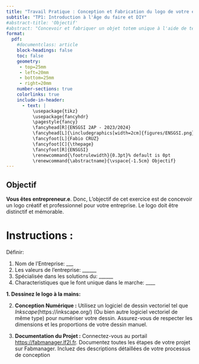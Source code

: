 ```yaml
---
title: "Travail Pratique : Conception et Fabrication du logo de votre enterprise"
subtitle: "TP1: Introduction à l'Âge du faire et DIY"
#abstract-title: 'Objectif'
#abstract: "Concevoir et fabriquer un objet totem unique à l'aide de techniques de dessin à la main et de conception assistée par ordinateur, puis fabriquer un moule à l'aide de la découpe laser pour être utilisé avec la machine Holipresse."
format:
  pdf:
    #documentclass: article
    block-headings: false
    toc: false 
    geometry:
     - top=25mm
     - left=20mm
     - bottom=25mm
     - right=20mm     
    number-sections: true
    colorlinks: true    
    include-in-header:
      - text: |
          \usepackage{tikz}
          \usepackage{fancyhdr}
          \pagestyle{fancy}          
          \fancyhead[R]{ENSGSI 2AP - 2023/2024}
          \fancyhead[L]{\includegraphics[width=2cm]{figures/ENSGSI.png}}
          \fancyfoot[L]{Fabio CRUZ}
          \fancyfoot[C]{\thepage}
          \fancyfoot[R]{ENSGSI}
          \renewcommand{\footrulewidth}{0.3pt}% default is 0pt
          \renewcommand{\abstractname}{\vspace{-1.5cm} Objectif}
---
```



\thispagestyle{fancy}


\vspace{-2cm}
::: {.callout-tip}
## **Objectif**
**Vous êtes entrepreneur.e**. Donc, L'objectif de cet exercice est de concevoir un logo créatif et professionnel pour votre entreprise.
Le logo doit être distinctif et mémorable. 
:::

# Instructions :

Définir: 

1. Nom de l'Entreprise: ___
1. Les valeurs de l'entreprise: ______
1. Spécialisée dans les solutions du: ______
1. Characteristiques que le font unique dans le marche: ____


**1. Dessinez le logo à la mains:** 

\begin{center}
\begin{tikzpicture}
\draw (0,0) rectangle (10,10) node[pos=.5] {};
\end{tikzpicture}
\end{center}


2. **Conception Numérique :** Utilisez un logiciel de dessin vectoriel tel que *Inkscape*(https://inkscape.org/) (Ou bien autre logiciel vectoriel de même type) pour numériser votre dessin. Assurez-vous de respecter les dimensions et les proportions de votre dessin manuel.

3. **Documentation du Projet :** Connectez-vous au portail [https://fabmanager.lf2l.fr](https://fabmanager.lf2l.fr). Documentez toutes les étapes de votre projet sur Fabmanager. Incluez des descriptions détaillées de votre processus de conception


